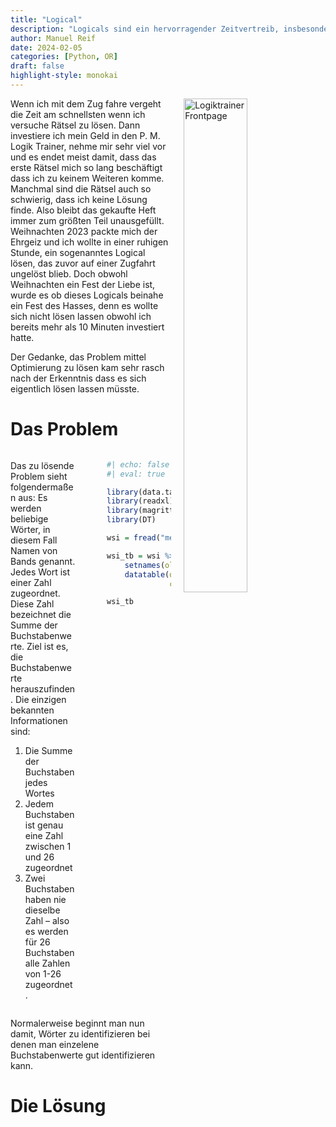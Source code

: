 ```yaml
---
title: "Logical"
description: "Logicals sind ein hervorragender Zeitvertreib, insbesondere wenn sie mit Mixed Integer Programming und Python gelöst werden."
author: Manuel Reif 
date: 2024-02-05
categories: [Python, OR]
draft: false 
highlight-style: monokai
---
```




<img src="media/pm_header.jpg" alt="Logiktrainer Frontpage" style="float: right; width: 45%; margin-left: 20px; margin-bottom: 10px;"/>

Wenn ich mit dem Zug fahre vergeht die Zeit am schnellsten wenn ich versuche Rätsel
zu lösen. Dann investiere ich mein Geld in den P. M. Logik Trainer, nehme mir sehr
viel vor und es endet meist damit, dass das erste Rätsel mich so lang beschäftigt
dass ich zu keinem Weiteren komme. Manchmal sind die Rätsel auch so schwierig,
dass ich keine Lösung finde. Also bleibt das gekaufte Heft immer zum größten Teil
unausgefüllt. Weihnachten 2023 packte mich der Ehrgeiz und ich wollte in einer
ruhigen Stunde, ein sogenanntes Logical lösen, das zuvor auf einer Zugfahrt 
ungelöst blieb. Doch obwohl Weihnachten ein Fest der Liebe ist, wurde es
ob dieses Logicals beinahe ein Fest des Hasses, denn es wollte sich nicht lösen
lassen obwohl ich bereits mehr als 10 Minuten investiert hatte.

Der Gedanke, das Problem mittel Optimierung zu lösen kam sehr rasch nach der
Erkenntnis dass es sich eigentlich lösen lassen müsste.


# Das Problem



::::{.columns}

:::{.column width="47%"}

Das zu lösende Problem sieht folgendermaßen aus:
Es werden beliebige Wörter, in diesem Fall Namen von Bands genannt. Jedes Wort
ist einer Zahl zugeordnet. Diese Zahl bezeichnet die Summe der Buchstabenwerte.
Ziel ist es, die Buchstabenwerte herauszufinden. Die einzigen bekannten Informationen
sind:

1. Die Summe der Buchstaben jedes Wortes
2. Jedem Buchstaben ist genau eine Zahl zwischen 1 und 26 zugeordnet
3. Zwei Buchstaben haben nie dieselbe Zahl -- also es werden für 26 Buchstaben
alle Zahlen von 1-26 zugeordnet.



:::

:::{.column width="4%"}




:::

:::{.column width="47%"}
```r
#| echo: false
#| eval: true

library(data.table)
library(readxl)
library(magrittr)
library(DT)

wsi = fread("media/word_sum_input.csv")

wsi_tb = wsi %>% 
    setnames(old = c("words", "letter_sum"), new = c("Bands", "Buchstabensumme")) %>% 
    datatable(options = list(pageLength = 7, bFilter=0, dom = 'ftp'), 
              caption = "Bandnamen und deren zugehörige Buchstabensumme")

wsi_tb

```

:::

::::

Normalerweise beginnt man nun damit, Wörter zu identifizieren bei denen man
einzelene Buchstabenwerte gut identifizieren kann.


# Die Lösung









